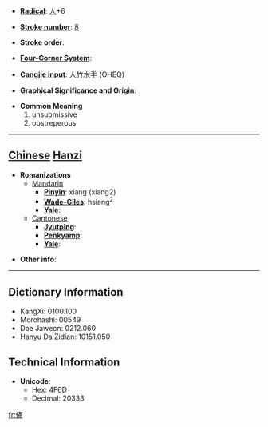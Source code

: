 * '''[[Wiktionary:Chinese radical index| Radical]]''': [[Wiktionary:Chinese radical index 人|人]]+6

* '''[[Wiktionary:Chinese total strokes index|Stroke number]]''': [[Wiktionary:Chinese total strokes index 8|8]]

* '''Stroke order''': 

* '''[[Wiktionary:Chinese four corner index|Four-Corner System]]''': 

* '''[[Wiktionary:Chinese Cangjie index|Cangjie input]]''': 人竹水手 (OHEQ)

* '''Graphical Significance and Origin''': 

* '''Common Meaning'''
*#unsubmissive
*# obstreperous


----

== [[Chinese]] [[Hanzi]] ==

* '''Romanizations'''
** [[Mandarin]]
*** '''[[Pinyin]]''': xiáng (xiang2)
*** '''[[Wade-Giles]]''': hsiang<sup>2</sup>
*** '''[[Yale]]''': 
**[[Cantonese]]
***'''[[Jyutping]]''':
***'''[[Penkyamp]]''': 
***'''[[Yale]]''': 

* '''Other info''': 

----

== Dictionary Information ==

* KangXi: 0100.100
* Morohashi: 00549
* Dae Jaweon: 0212.060
* Hanyu Da Zidian: 10151.050

== Technical Information ==

* '''Unicode''':
** Hex: 4F6D
** Decimal: 20333

[[fr:佭]]